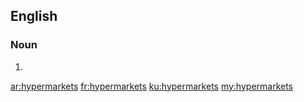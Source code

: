 ==English==

===Noun===
{{head|en}}

# {{plural of|hypermarket}}

[[ar:hypermarkets]]
[[fr:hypermarkets]]
[[ku:hypermarkets]]
[[my:hypermarkets]]